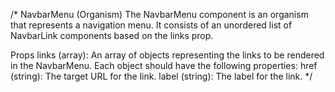 /\*
NavbarMenu (Organism)
The NavbarMenu component is an organism that represents a navigation menu. It consists of an unordered list of NavbarLink components based on the links prop.

Props
links (array): An array of objects representing the links to be rendered in the NavbarMenu. Each object should have the following properties:
href (string): The target URL for the link.
label (string): The label for the link.
\*/
